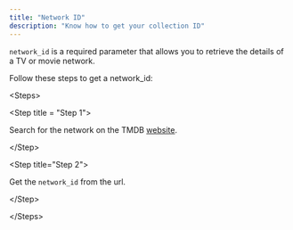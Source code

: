 ```yaml
---
title: "Network ID"
description: "Know how to get your collection ID"
---
```


`network_id` is a required parameter that allows you to retrieve the details of a TV or movie network.

Follow these steps to get a network\_id:

\<Steps>

\<Step title = "Step 1">

&#x20; Search for the network on the TMDB [website](https://www.themoviedb.org/search/network?query=Network).&#x20;

\</Step>

&#x20;\<Step title="Step 2">

Get the `network_id` from the url.

&#x20;\</Step>

\</Steps>